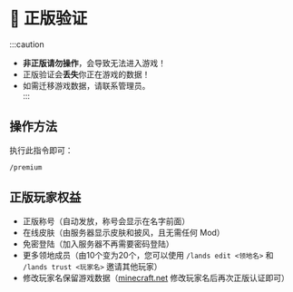 # 🔑 正版验证

:::caution
* **非正版请勿操作**，会导致无法进入游戏！  
* 正版验证会**丢失**你正在游戏的数据！
* 如需迁移游戏数据，请联系管理员。  
:::

## 操作方法

执行此指令即可：

```plain
/premium
```

## 正版玩家权益

- 正版称号（自动发放，称号会显示在名字前面）
- 在线皮肤（由服务器显示皮肤和披风，且无需任何 Mod）
- 免密登陆（加入服务器不再需要密码登陆）
- 更多领地成员（由10个变为20个，您可以使用 `/lands edit <领地名>` 和 `/lands trust <玩家名>` 邀请其他玩家）
- 修改玩家名保留游戏数据（[minecraft.net](https://www.minecraft.net/en-us/msaprofile/mygames/editprofile) 修改玩家名后再次正版认证即可）
